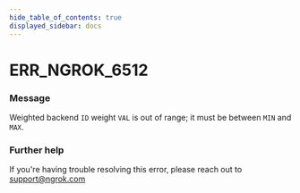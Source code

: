 ```yaml
---
hide_table_of_contents: true
displayed_sidebar: docs
---
```



# ERR_NGROK_6512

### Message

Weighted backend `ID` weight `VAL` is out of range; it must be between `MIN` and `MAX`.

### Further help

If you're having trouble resolving this error, please reach out to [support@ngrok.com](mailto:support@ngrok.com?subject=Help%20with%20ERR_NGROK_6512)

<ErrorDetails error="err_ngrok_6512" />
